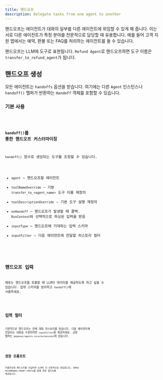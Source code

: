 ```yaml
---
title: 핸드오프
description: Delegate tasks from one agent to another
---
```



핸드오프는 에이전트가 대화의 일부를 다른 에이전트에 위임할 수 있게 해 줍니다. 이는 서로 다른 에이전트가 특정 분야를 전문적으로 담당할 때 유용합니다. 예를 들어 고객 지원 앱에서는 예약, 환불 또는 FAQ를 처리하는 에이전트를 둘 수 있습니다.

핸드오프는 LLM에 도구로 표현됩니다. `Refund Agent`로 핸드오프하면 도구 이름은 `transfer_to_refund_agent`가 됩니다.

## 핸드오프 생성

모든 에이전트는 `handoffs` 옵션을 받습니다. 여기에는 다른 `Agent` 인스턴스나 `handoff()` 헬퍼가 반환하는 `Handoff` 객체를 포함할 수 있습니다.

### 기본 사용

<Code lang="typescript" code={basicUsageExample} title="기본 핸드오프" />

### `handoff()`를 통한 핸드오프 커스터마이징

`handoff()` 함수로 생성되는 도구를 조정할 수 있습니다.

- `agent` – 핸드오프할 에이전트
- `toolNameOverride` – 기본 `transfer_to_<agent_name>` 도구 이름 재정의
- `toolDescriptionOverride` – 기본 도구 설명 재정의
- `onHandoff` – 핸드오프가 발생할 때 콜백. `RunContext`와 선택적으로 파싱된 입력을 받음
- `inputType` – 핸드오프에 기대하는 입력 스키마
- `inputFilter` – 다음 에이전트에 전달할 히스토리 필터

<Code
  lang="typescript"
  code={customizeHandoffExample}
  title="커스터마이즈된 핸드오프"
/>

## 핸드오프 입력

때로는 핸드오프를 호출할 때 LLM이 데이터를 제공하도록 하고 싶을 수 있습니다. 입력 스키마를 정의하고 `handoff()`에 사용하세요.

<Code lang="typescript" code={handoffInputExample} title="핸드오프 입력" />

## 입력 필터

기본적으로 핸드오프는 전체 대화 히스토리를 받습니다. 다음 에이전트에 전달되는 내용을 수정하려면 `inputFilter`를 제공하세요.
공용 헬퍼는 `@openai/agents-core/extensions`에 있습니다.

<Code lang="typescript" code={inputFilterExample} title="입력 필터" />

## 권장 프롬프트

프롬프트에 핸드오프를 언급하면 LLM이 더 안정적으로 응답합니다. SDK는 `RECOMMENDED_PROMPT_PREFIX`를 통해 권장 접두사를 제공합니다.

<Code lang="typescript" code={recommendedPromptExample} title="권장 프롬프트" />
